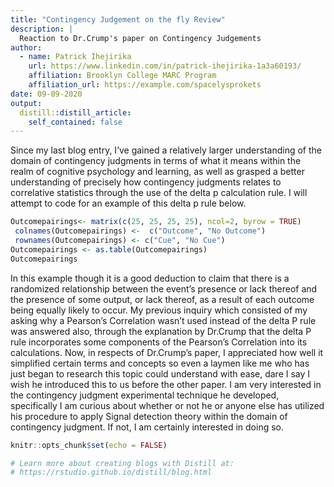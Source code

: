```yaml
---
title: "Contingency Judgement on the fly Review"
description: |
  Reaction to Dr.Crump's paper on Contingency Judgements
author:
  - name: Patrick Ihejirika 
    url: https://www.linkedin.com/in/patrick-ihejirika-1a3a60193/
    affiliation: Brooklyn College MARC Program
    affiliation_url: https://example.com/spacelysprokets
date: 09-09-2020
output:
  distill::distill_article:
    self_contained: false
---
```

Since my last blog entry, I've gained a relatively larger understanding of the domain of contingency judgments in terms of what it means within the realm of cognitive psychology and learning, as well as grasped a better understanding of precisely how contingency judgments relates to correlative statistics through the use of the delta p calculation rule. I will attempt to code for an example of this delta p rule below.


```r
Outcomepairings<- matrix(c(25, 25, 25, 25), ncol=2, byrow = TRUE)
 colnames(Outcomepairings) <-  c("Outcome", "No Outcome")
 rownames(Outcomepairings) <- c("Cue", "No Cue")
Outcomepairings <- as.table(Outcomepairings)
Outcomepairings
```

In this example though it is a good deduction to claim that there is a randomized relationship between the event's presence or lack thereof and the presence of some output, or lack thereof, as a result of each outcome being equally likely to occur. My previous inquiry which consisted of my asking why a Pearson's Correlation wasn't used instead of the delta P rule was answered also, through the explanation by Dr.Crump that the delta P rule incorporates some components of the Pearson's Correlation into its calculations. 
Now, in respects of Dr.Crump's paper, I appreciated how well it simplified certain terms and concepts so even a laymen like me who has just began to research this topic could understand with ease, dare I say I wish he introduced this to us before the other paper. I am very interested in the contingency judgment experimental technique he developed, specifically I am curious about whether or not he or anyone else has utilized his procedure to apply Signal detection theory within the domain of contingency judgment. If not, I am certainly interested in doing so.

```r
knitr::opts_chunk$set(echo = FALSE)

# Learn more about creating blogs with Distill at:
# https://rstudio.github.io/distill/blog.html

```



